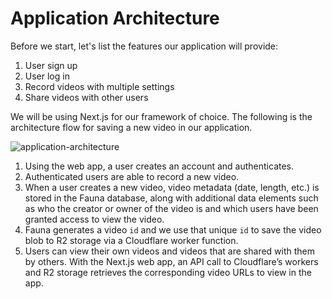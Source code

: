 # Application Architecture

Before we start, let's list the features our application will provide:

1. User sign up
2. User log in
3. Record videos with multiple settings
4. Share videos with other users

We will be using Next.js for our framework of choice. 
The following is the architecture flow for saving a new video in our application. 

![application-architecture](https://workshop-shadid.s3.amazonaws.com/cffqlx/application-architecture.png)

1. Using the web app, a user creates an account and authenticates.
2. Authenticated users are able to record a new video. 
3. When a user creates a new video, video metadata (date, length, etc.) is stored in the Fauna database, along with additional data elements such as who the creator or owner of the video is and which users have been granted access to view the video. 
4. Fauna generates a video `id` and we use that unique `id` to save the video blob to R2 storage via a Cloudflare worker function.
5.  Users can view their own videos and videos that are shared with them by others. With the Next.js web app, an API call to Cloudflare’s workers and R2 storage retrieves the corresponding video URLs to view in the app.